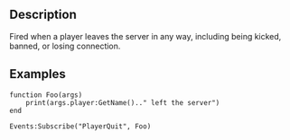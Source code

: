 {{Lua/Event|
  arguments = [[Lua/Server/Player|Player]] player
}}

==Description==

Fired when a player leaves the server in any way, including being kicked, banned, or losing connection.

==Examples==

<syntaxhighlight>
function Foo(args)
	print(args.player:GetName().." left the server")
end

Events:Subscribe("PlayerQuit", Foo)
</syntaxhighlight>
